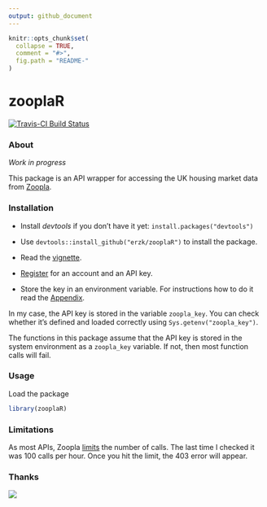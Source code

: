 ```yaml
---
output: github_document
---
```


<!-- README.md is generated from README.Rmd. Please edit that file -->

```r
knitr::opts_chunk$set(
  collapse = TRUE,
  comment = "#>",
  fig.path = "README-"
)
```

# zooplaR

[![Travis-CI Build Status](https://travis-ci.org/erzk/zooplaR.svg?branch=master)](https://travis-ci.org/erzk/zooplaR)

### About

*Work in progress*

This package is an API wrapper for accessing the UK housing market data from [Zoopla](http://www.zoopla.co.uk/).

### Installation

* Install *devtools* if you don't have it yet: `install.packages("devtools")`
* Use `devtools::install_github("erzk/zooplaR")` to install the package.

* Read the [vignette](https://github.com/erzk/zooplaR/blob/master/vignettes/Introduction_to_zooplaR.Rmd).

* [Register](http://developer.zoopla.com/member/register/) for an account and an API key.

* Store the key in an environment variable. For instructions how to do it read the [Appendix](https://cran.r-project.org/web/packages/httr/vignettes/api-packages.html).

In my case, the API key is stored in the variable `zoopla_key`. You can check whether it's defined and loaded correctly using `Sys.getenv("zoopla_key")`.

The functions in this package assume that the API key is stored in the system environment as a `zoopla_key` variable. If not, then most function calls will fail.

### Usage

Load the package

```r
library(zooplaR)
```

### Limitations

As most APIs, Zoopla [limits](http://developer.zoopla.com/API_terms_of_use) the number of calls. The last time I checked it was 100 calls per hour. Once you hit the limit, the 403 error will appear.

### Thanks

![](https://www.zoopla.co.uk/static/images/mashery/powered-by-zoopla-150x73.png)
